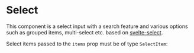  

<Meta of={SelectStories}/>


# Select


This component is a select input with a search feature and various options such as grouped items, multi-select etc. based on [svelte-select](https://github.com/rob-balfre/svelte-select).

Select items passed to the `items` prop must be of type `SelectItem`:

<Source language="typescript" code="interface SelectItem {
    value: string;
    label: string;
    group?: string;
    details?: any;
}
"/>

<Controls/>

<Stories/>

